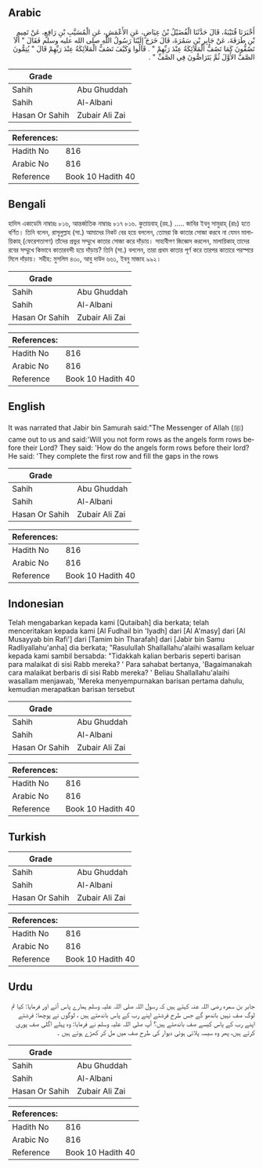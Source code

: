 ## Arabic


<div dir="rtl" lang="ar" style={{fontSize:'larger',backgroundColor:'#f8f9fa',padding:20}}>
أَخْبَرَنَا قُتَيْبَةُ، قَالَ حَدَّثَنَا الْفُضَيْلُ بْنُ عِيَاضٍ، عَنِ الأَعْمَشِ، عَنِ الْمُسَيَّبِ بْنِ رَافِعٍ، عَنْ تَمِيمِ بْنِ طَرَفَةَ، عَنْ جَابِرِ بْنِ سَمُرَةَ، قَالَ خَرَجَ إِلَيْنَا رَسُولُ اللَّهِ صلى الله عليه وسلم فَقَالَ ‏"‏ أَلاَ تَصُفُّونَ كَمَا تَصُفُّ الْمَلاَئِكَةُ عِنْدَ رَبِّهِمْ ‏"‏ ‏.‏ قَالُوا وَكَيْفَ تَصُفُّ الْمَلاَئِكَةُ عِنْدَ رَبِّهِمْ قَالَ ‏"‏ يُتِمُّونَ الصَّفَّ الأَوَّلَ ثُمَّ يَتَرَاصُّونَ فِي الصَّفِّ ‏"‏ ‏.‏
</div>
<div style={{backgroundColor:'#f8f9fa',padding:20, marginBottom: 10}}><table> <thead> <tr> <th>Grade</th> <th></th> </tr> </thead> <tbody> <tr><td>Sahih</td><td>Abu Ghuddah</td></tr><tr><td>Sahih</td><td>Al-Albani</td></tr><tr><td>Hasan Or Sahih</td><td>Zubair Ali Zai</td></tr></tbody></table><table> <thead> <tr> <th>References:</th> <th></th> </tr> </thead> <tbody><tr><td>Hadith No</td><td>816</td></tr><tr><td>Arabic No</td><td>816</td></tr><tr><td>Reference</td><td>Book 10 Hadith 40</td></tr></tbody></table></div>

## Bengali


<div dir="ltr" lang="bn" style={{fontSize:'larger',backgroundColor:'#f8f9fa',padding:20}}>
হাদিস একাডেমি নাম্বারঃ ৮১৬, আন্তর্জাতিক নাম্বারঃ ৮১৭ ৮১৬. কুতায়বাহ্ (রহ.) ..... জাবির ইবনু সামুরাহ্ (রাঃ) হতে বর্ণিত। তিনি বলেন, রাসূলুল্লাহ (সা.) আমাদের নিকট বের হয়ে বললেন, তোমরা কি কাতার সোজা করবে না যেমন মালায়িকাহ্ (ফেরেশতাগণ) তাঁদের প্রভুর সম্মুখে কাতার সোজা করে দাঁড়ায়। সাহাবীগণ জিজ্ঞেস করলেন, মালায়িকাহ্ তাদের রবের সম্মুখে কিভাবে কাতারবন্দী হয়ে দাঁড়ায়? তিনি (সা.) বললেন, তারা প্রথম কাতার পূর্ণ করে তারপর কাতারে পরস্পরে মিলে দাঁড়ায়। সহীহ: মুসলিম ৪৩০, আবু দাউদ ৬৬১, ইবনু মাজাহ ৯৯২।
</div>
<div style={{backgroundColor:'#f8f9fa',padding:20, marginBottom: 10}}><table> <thead> <tr> <th>Grade</th> <th></th> </tr> </thead> <tbody> <tr><td>Sahih</td><td>Abu Ghuddah</td></tr><tr><td>Sahih</td><td>Al-Albani</td></tr><tr><td>Hasan Or Sahih</td><td>Zubair Ali Zai</td></tr></tbody></table><table> <thead> <tr> <th>References:</th> <th></th> </tr> </thead> <tbody><tr><td>Hadith No</td><td>816</td></tr><tr><td>Arabic No</td><td>816</td></tr><tr><td>Reference</td><td>Book 10 Hadith 40</td></tr></tbody></table></div>

## English


<div dir="ltr" lang="en" style={{fontSize:'larger',backgroundColor:'#f8f9fa',padding:20}}>
It was narrated that Jabir bin Samurah said:"The Messenger of Allah (ﷺ) came out to us and said:'Will you not form rows as the angels form rows before their Lord? They said: 'How do the angels form rows before their lord? He said: 'They complete the first row and fill the gaps in the rows
</div>
<div style={{backgroundColor:'#f8f9fa',padding:20, marginBottom: 10}}><table> <thead> <tr> <th>Grade</th> <th></th> </tr> </thead> <tbody> <tr><td>Sahih</td><td>Abu Ghuddah</td></tr><tr><td>Sahih</td><td>Al-Albani</td></tr><tr><td>Hasan Or Sahih</td><td>Zubair Ali Zai</td></tr></tbody></table><table> <thead> <tr> <th>References:</th> <th></th> </tr> </thead> <tbody><tr><td>Hadith No</td><td>816</td></tr><tr><td>Arabic No</td><td>816</td></tr><tr><td>Reference</td><td>Book 10 Hadith 40</td></tr></tbody></table></div>

## Indonesian


<div dir="ltr" lang="id" style={{fontSize:'larger',backgroundColor:'#f8f9fa',padding:20}}>
Telah mengabarkan kepada kami [Qutaibah] dia berkata; telah menceritakan kepada kami [Al Fudhail bin 'Iyadh] dari [Al A'masy] dari [Al Musayyab bin Rafi'] dari [Tamim bin Tharafah] dari [Jabir bin Samu Radliyallahu'anha] dia berkata; "Rasulullah Shallallahu'alaihi wasallam keluar kepada kami sambil bersabda: "Tidakkah kalian berbaris seperti barisan para malaikat di sisi Rabb mereka? ' Para sahabat bertanya, 'Bagaimanakah cara malaikat berbaris di sisi Rabb mereka? ' Beliau Shallallahu'alaihi wasallam menjawab, 'Mereka menyempurnakan barisan pertama dahulu, kemudian merapatkan barisan tersebut
</div>
<div style={{backgroundColor:'#f8f9fa',padding:20, marginBottom: 10}}><table> <thead> <tr> <th>Grade</th> <th></th> </tr> </thead> <tbody> <tr><td>Sahih</td><td>Abu Ghuddah</td></tr><tr><td>Sahih</td><td>Al-Albani</td></tr><tr><td>Hasan Or Sahih</td><td>Zubair Ali Zai</td></tr></tbody></table><table> <thead> <tr> <th>References:</th> <th></th> </tr> </thead> <tbody><tr><td>Hadith No</td><td>816</td></tr><tr><td>Arabic No</td><td>816</td></tr><tr><td>Reference</td><td>Book 10 Hadith 40</td></tr></tbody></table></div>

## Turkish


<div dir="ltr" lang="tr" style={{fontSize:'larger',backgroundColor:'#f8f9fa',padding:20}}>

</div>
<div style={{backgroundColor:'#f8f9fa',padding:20, marginBottom: 10}}><table> <thead> <tr> <th>Grade</th> <th></th> </tr> </thead> <tbody> <tr><td>Sahih</td><td>Abu Ghuddah</td></tr><tr><td>Sahih</td><td>Al-Albani</td></tr><tr><td>Hasan Or Sahih</td><td>Zubair Ali Zai</td></tr></tbody></table><table> <thead> <tr> <th>References:</th> <th></th> </tr> </thead> <tbody><tr><td>Hadith No</td><td>816</td></tr><tr><td>Arabic No</td><td>816</td></tr><tr><td>Reference</td><td>Book 10 Hadith 40</td></tr></tbody></table></div>

## Urdu


<div dir="rtl" lang="ur" style={{fontSize:'larger',backgroundColor:'#f8f9fa',padding:20}}>
جابر بن سمرہ رضی اللہ عنہ کہتے ہیں کہ رسول اللہ صلی اللہ علیہ وسلم ہمارے پاس آئے اور فرمایا: کیا تم لوگ صف نہیں باندھو گے جس طرح فرشتے اپنے رب کے پاس باندھتے ہیں ، لوگوں نے پوچھا: فرشتے اپنے رب کے پاس کیسے صف باندھتے ہیں؟ آپ صلی اللہ علیہ وسلم نے فرمایا: وہ پہلے اگلی صف پوری کرتے ہیں، پھر وہ سیسہ پلائی ہوئی دیوار کی طرح صف میں مل کر کھڑے ہوتے ہیں ۔
</div>
<div style={{backgroundColor:'#f8f9fa',padding:20, marginBottom: 10}}><table> <thead> <tr> <th>Grade</th> <th></th> </tr> </thead> <tbody> <tr><td>Sahih</td><td>Abu Ghuddah</td></tr><tr><td>Sahih</td><td>Al-Albani</td></tr><tr><td>Hasan Or Sahih</td><td>Zubair Ali Zai</td></tr></tbody></table><table> <thead> <tr> <th>References:</th> <th></th> </tr> </thead> <tbody><tr><td>Hadith No</td><td>816</td></tr><tr><td>Arabic No</td><td>816</td></tr><tr><td>Reference</td><td>Book 10 Hadith 40</td></tr></tbody></table></div>